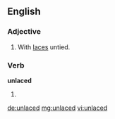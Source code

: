 ==English==

===Adjective===
{{en-adj|-}}

# With [[laces]] untied.

===Verb===
'''unlaced'''

# {{en-past of|unlace}}

[[de:unlaced]]
[[mg:unlaced]]
[[vi:unlaced]]